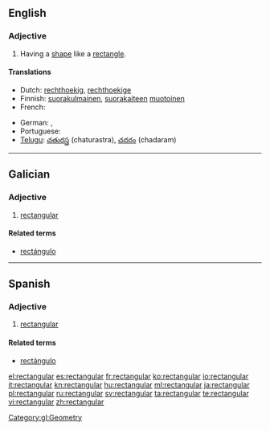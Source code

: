 ==English==

===Adjective===
{{infl|en|adjective}}

# Having a [[shape]] like a [[rectangle]].

====Translations====
{{trans-top|having a shape like a rectangle}}
* Dutch: [[rechthoekig]], [[rechthoekige]]
* Finnish: [[suorakulmainen]], [[suorakaide|suorakaiteen]] [[muotoinen]]
* French: {{t+|fr|rectangulaire}}
{{trans-mid}}
* German: {{t+|de|rechteckig}}, {{t+|de|rechtwinklig}}
* Portuguese: {{t+|pt|retangular|m|f}}
* [[Telugu]]: [[చతురస్త్ర]] (chaturastra), [[చదరం]] (chadaram)
{{trans-bottom}}

----

==Galician==

===Adjective===
{{gl-adj|f=rectangular|pl=rectangulares}}

# [[#English|rectangular]]

====Related terms====
* [[rectángulo]]

[[Category:gl:Geometry]]

----

==Spanish==

===Adjective===
{{es-adj|pl=rectangulares}}

# [[#English|rectangular]]

====Related terms====
* [[rectángulo]]

[[el:rectangular]]
[[es:rectangular]]
[[fr:rectangular]]
[[ko:rectangular]]
[[io:rectangular]]
[[it:rectangular]]
[[kn:rectangular]]
[[hu:rectangular]]
[[ml:rectangular]]
[[ja:rectangular]]
[[pl:rectangular]]
[[ru:rectangular]]
[[sv:rectangular]]
[[ta:rectangular]]
[[te:rectangular]]
[[vi:rectangular]]
[[zh:rectangular]]